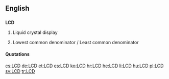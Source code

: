 ==English==

==={{initialism}}===
'''LCD'''

# {{context|electronics|computing}} Liquid crystal display
# {{mathematics}} Lowest common denominator / Least common denominator

====Quotations====
{{seeCites}}

[[cs:LCD]]
[[de:LCD]]
[[et:LCD]]
[[es:LCD]]
[[ko:LCD]]
[[hr:LCD]]
[[he:LCD]]
[[li:LCD]]
[[hu:LCD]]
[[pl:LCD]]
[[sv:LCD]]
[[tr:LCD]]